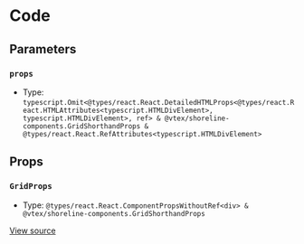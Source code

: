 # Code

## Parameters

### `props`

- Type: `typescript.Omit<@types/react.React.DetailedHTMLProps<@types/react.React.HTMLAttributes<typescript.HTMLDivElement>, typescript.HTMLDivElement>, ref> & @vtex/shoreline-components.GridShorthandProps & @types/react.React.RefAttributes<typescript.HTMLDivElement>`

## Props

### `GridProps`

- Type: `@types/react.React.ComponentPropsWithoutRef<div> & @vtex/shoreline-components.GridShorthandProps`

[View source](https://github.com/vtex/shoreline/blob/4b310ee4d/packages/components/src/grid/grid.tsx#L6)

